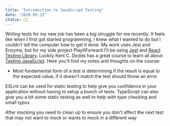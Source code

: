 ```yaml
---
title: "Introduction to JavaScript Testing"
date: "2020-09-23"
status: 👩‍🌾
---
```


Writing tests for my new job has been a big struggle for me recently. It feels like when I first got started programming, I knew what I wanted to do but I couldn't tell the computer how to get it done. My work uses Jest and Enzyme, but for my side project PlayItForward I'll be using [Jest](https://jestjs.io/docs/en/getting-started.html) and [React Testing Library](https://testing-library.com/docs/react-testing-library/intro). Luckily Kent C. Dodds has a great course to learn all about [Testing JavaScript](https://testingjavascript.com/). Here you'll find my notes and thoughts on the course: 

- Most fundamental form of a test is determining if the result is equal to the expected value, if it doesn't match the test should throw an error 

ESLint can be used for static testing to help give you confidence in your application without having to setup a bunch of tests. 
TypeScript can also give you a bit some static testing as well to help with type checking and small typos 

After mocking you need to clean up to ensure you don't affect the next test that may not want to mock or wants to mock in a different way
